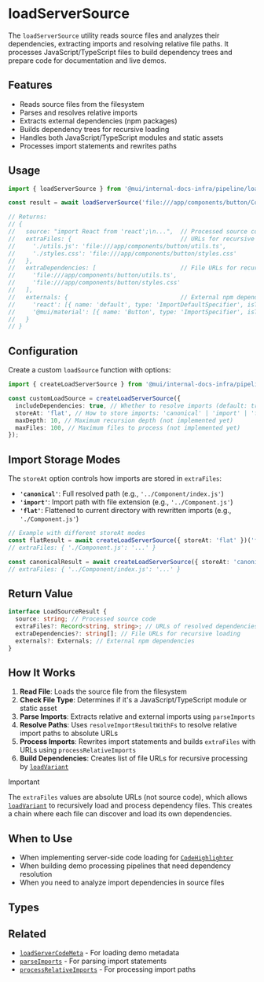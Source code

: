 # loadServerSource

The `loadServerSource` utility reads source files and analyzes their dependencies, extracting imports and resolving relative file paths. It processes JavaScript/TypeScript files to build dependency trees and prepare code for documentation and live demos.

## Features

- Reads source files from the filesystem
- Parses and resolves relative imports
- Extracts external dependencies (npm packages)
- Builds dependency trees for recursive loading
- Handles both JavaScript/TypeScript modules and static assets
- Processes import statements and rewrites paths

## Usage

```ts
import { loadServerSource } from '@mui/internal-docs-infra/pipeline/loadServerSource';

const result = await loadServerSource('file:///app/components/button/Component.tsx');

// Returns:
// {
//   source: "import React from 'react';\n...",  // Processed source code
//   extraFiles: {                               // URLs for recursive loading
//     './utils.js': 'file:///app/components/button/utils.ts',
//     './styles.css': 'file:///app/components/button/styles.css'
//   },
//   extraDependencies: [                        // File URLs for recursive loading
//     'file:///app/components/button/utils.ts',
//     'file:///app/components/button/styles.css'
//   ],
//   externals: {                                // External npm dependencies
//     'react': [{ name: 'default', type: 'ImportDefaultSpecifier', isType: false }],
//     '@mui/material': [{ name: 'Button', type: 'ImportSpecifier', isType: false }]
//   }
// }
```

## Configuration

Create a custom `loadSource` function with options:

```ts
import { createLoadServerSource } from '@mui/internal-docs-infra/pipeline/loadServerSource';

const customLoadSource = createLoadServerSource({
  includeDependencies: true, // Whether to resolve imports (default: true)
  storeAt: 'flat', // How to store imports: 'canonical' | 'import' | 'flat'
  maxDepth: 10, // Maximum recursion depth (not implemented yet)
  maxFiles: 100, // Maximum files to process (not implemented yet)
});
```

## Import Storage Modes

The `storeAt` option controls how imports are stored in `extraFiles`:

- **`'canonical'`**: Full resolved path (e.g., `'../Component/index.js'`)
- **`'import'`**: Import path with file extension (e.g., `'../Component.js'`)
- **`'flat'`**: Flattened to current directory with rewritten imports (e.g., `'./Component.js'`)

```ts
// Example with different storeAt modes
const flatResult = await createLoadServerSource({ storeAt: 'flat' })('file:///demo.tsx');
// extraFiles: { './Component.js': '...' }

const canonicalResult = await createLoadServerSource({ storeAt: 'canonical' })('file:///demo.tsx');
// extraFiles: { '../Component/index.js': '...' }
```

## Return Value

```ts
interface LoadSourceResult {
  source: string; // Processed source code
  extraFiles?: Record<string, string>; // URLs of resolved dependencies
  extraDependencies?: string[]; // File URLs for recursive loading
  externals?: Externals; // External npm dependencies
}
```

## How It Works

1. **Read File**: Loads the source file from the filesystem
2. **Check File Type**: Determines if it's a JavaScript/TypeScript module or static asset
3. **Parse Imports**: Extracts relative and external imports using `parseImports`
4. **Resolve Paths**: Uses `resolveImportResultWithFs` to resolve relative import paths to absolute URLs
5. **Process Imports**: Rewrites import statements and builds `extraFiles` with URLs using `processRelativeImports`
6. **Build Dependencies**: Creates list of file URLs for recursive processing by [`loadVariant`](../load-variant/page.mdx)

> [!IMPORTANT]
> The `extraFiles` values are absolute URLs (not source code), which allows [`loadVariant`](../load-variant/page.mdx) to recursively load and process dependency files. This creates a chain where each file can discover and load its own dependencies.

## When to Use

- When implementing server-side code loading for [`CodeHighlighter`](../../components/code-highlighter/page.mdx)
- When building demo processing pipelines that need dependency resolution
- When you need to analyze import dependencies in source files

## Types


<TypesLoadServerSource />

## Related

- [`loadServerCodeMeta`](../load-server-code-meta/page.mdx) - For loading demo metadata
- [`parseImports`](../parse-imports/page.mdx) - For parsing import statements
- [`processRelativeImports`](../process-relative-imports/page.mdx) - For processing import paths
